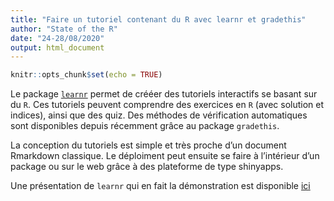 ```yaml
---
title: "Faire un tutoriel contenant du R avec learnr et gradethis"
author: "State of the R"
date: "24-28/08/2020"
output: html_document
---
```


```r
knitr::opts_chunk$set(echo = TRUE)
```

Le package [`learnr`](https://rstudio.github.io/learnr/) permet de crééer des tutoriels interactifs se basant sur du `R`. Ces tutoriels peuvent comprendre des exercices en `R` (avec solution et indices), ainsi que des quiz. Des méthodes de vérification automatiques sont disponibles depuis récemment grâce au package `gradethis`.

La conception du tutoriels est simple et très proche d'un document Rmarkdown classique. Le déploiment peut ensuite se faire à l'intérieur d'un package ou sur le web grâce à des plateforme de type shinyapps.

Une présentation de `learnr` qui en fait la démonstration est disponible [ici](https://papayoun.shinyapps.io/learnr_gradethis_interactive_tuto/)
